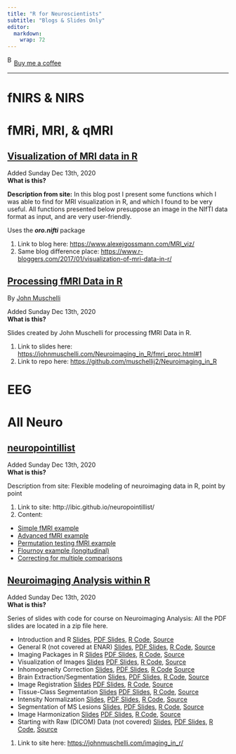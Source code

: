 ```yaml
---
title: "R for Neuroscientists"
subtitle: "Blogs & Slides Only"
editor: 
  markdown: 
    wrap: 72
---
```


<link href="https://fonts.googleapis.com/css?family=Cookie" rel="stylesheet"><a class="bmc-button" target="_blank" href="https://www.buymeacoffee.com/JoscelinRocha">![Buy
me a
coffee](https://cdn.buymeacoffee.com/buttons/bmc-new-btn-logo.svg){alt="Buy me a coffee"
width="15" height="21"}Buy me a coffee</a>

------------------------------------------------------------------------

# fNIRS & NIRS

# fMRi, MRI, & qMRI

## [Visualization of MRI data in R](https://www.alexejgossmann.com/MRI_viz/)

Added Sunday Dec 13th, 2020\
**What is this?**

**Description from site:** In this blog post I present some functions
which I was able to find for MRI visualization in R, and which I found
to be very useful. All functions presented below presuppose an image in
the NIfTI data format as input, and are very user-friendly.

Uses the ***oro.nifti*** package

1.  Link to blog here: <https://www.alexejgossmann.com/MRI_viz/>
2.  Same blog difference place:
    <https://www.r-bloggers.com/2017/01/visualization-of-mri-data-in-r/>

## [Processing fMRI Data in R](https://johnmuschelli.com/Neuroimaging_in_R/fmri_proc.html#1)

By [John
Muschelli](https://johnmuschelli.com/Neuroimaging_in_R/fmri_proc.html#1)

Added Sunday Dec 13th, 2020\
**What is this?**

Slides created by John Muschelli for processing fMRI Data in R.

1.  Link to slides here:
    <https://johnmuschelli.com/Neuroimaging_in_R/fmri_proc.html#1>
2.  Link to repo here:
    <https://github.com/muschellij2/Neuroimaging_in_R>

# EEG

# All Neuro

## [neuropointillist](http://ibic.github.io/neuropointillist/)

Added Sunday Dec 13th, 2020\
**What is this?**

Description from site: Flexible modeling of neuroimaging data in R,
point by point

1.  Link to site: http://ibic.github.io/neuropointillist/
2.  Content:

-   [Simple fMRI
    example](http://ibic.github.io/neuropointillist/fmri.example.html)
-   [Advanced fMRI
    example](http://ibic.github.io/neuropointillist/fingerfootlips.example.html)
-   [Permutation testing fMRI
    example](http://ibic.github.io/neuropointillist/fingerfootlips_permute.html)
-   [Flournoy example
    (longitudinal)](http://ibic.github.io/neuropointillist/flournoy.example.html)
-   [Correcting for multiple
    comparisons](http://ibic.github.io/neuropointillist/clustercorrection.html)

## [Neuroimaging Analysis within R](https://johnmuschelli.com/imaging_in_r/)

Added Sunday Dec 13th, 2020\
**What is this?**

Series of slides with code for course on Neuroimaging Analysis: All the
PDF slides are located in a zip file here.

-   Introduction and R
    [Slides](https://johnmuschelli.com/imaging_in_r/intro/index.html),
    [PDF
    Slides](https://johnmuschelli.com/imaging_in_r/intro/index.pdf), [R
    Code](https://johnmuschelli.com/imaging_in_r/intro/index.R),
    [Source](https://johnmuschelli.com/imaging_in_r/intro/index.Rmd)
-   General R (not covered at ENAR)
    [Slides](https://johnmuschelli.com/imaging_in_r/general_r/index.html),
    [PDF
    Slides](https://johnmuschelli.com/imaging_in_r/general_r/index.pdf),
    [R Code](https://johnmuschelli.com/imaging_in_r/general_r/index.R),
    [Source](https://johnmuschelli.com/imaging_in_r/general_r/index.Rmd)
-   Imaging Packages in R
    [Slides](https://johnmuschelli.com/imaging_in_r/imaging_r_packages/index.html)
    [PDF
    Slides](https://johnmuschelli.com/imaging_in_r/imaging_r_packages/index.pdf),
    [R
    Code](https://johnmuschelli.com/imaging_in_r/imaging_r_packages/index.R),
    [Source](https://johnmuschelli.com/imaging_in_r/imaging_r_packages/index.Rmd)
-   Visualization of Images
    [Slides](https://johnmuschelli.com/imaging_in_r/visualization/index.html)
    [PDF
    Slides](https://johnmuschelli.com/imaging_in_r/visualization/index.pdf),
    [R
    Code](https://johnmuschelli.com/imaging_in_r/visualization/index.R),
    [Source](https://johnmuschelli.com/imaging_in_r/visualization/index.Rmd)
-   Inhomogeneity Correction
    [Slides](https://johnmuschelli.com/imaging_in_r/inhomogeneity_correction_ms/index.html),
    [PDF
    Slides](https://johnmuschelli.com/imaging_in_r/inhomogeneity_correction_ms/index.pdf),
    [R
    Code](https://johnmuschelli.com/imaging_in_r/inhomogeneity_correction_ms/index.R)
    [Source](https://johnmuschelli.com/imaging_in_r/inhomogeneity_correction_ms/index.Rmd)
-   Brain Extraction/Segmentation
    [Slides](https://johnmuschelli.com/imaging_in_r/brain_extraction_malf/index.html),
    [PDF
    Slides](https://johnmuschelli.com/imaging_in_r/brain_extraction_malf/index.pdf),
    [R
    Code](https://johnmuschelli.com/imaging_in_r/brain_extraction_malf/index.R),
    [Source](https://johnmuschelli.com/imaging_in_r/brain_extraction_malf/index.Rmd)
-   Image Registration
    [Slides](https://johnmuschelli.com/imaging_in_r/coregistration/index.html)
    [PDF
    Slides](https://johnmuschelli.com/imaging_in_r/coregistration/index.pdf),
    [R
    Code](https://johnmuschelli.com/imaging_in_r/coregistration/index.R),
    [Source](https://johnmuschelli.com/imaging_in_r/coregistration/index.Rmd)
-   Tissue-Class Segmentation
    [Slides](https://johnmuschelli.com/imaging_in_r/segmentation/index.html)
    [PDF
    Slides](https://johnmuschelli.com/imaging_in_r/segmentation/index.pdf),
    [R
    Code](https://johnmuschelli.com/imaging_in_r/segmentation/index.R),
    [Source](https://johnmuschelli.com/imaging_in_r/segmentation/index.Rmd)
-   Intensity Normalization
    [Slides](https://johnmuschelli.com/imaging_in_r/intensity_normalization/index.html),
    [PDF
    Slides](https://johnmuschelli.com/imaging_in_r/intensity_normalization/index.pdf),
    [R
    Code](https://johnmuschelli.com/imaging_in_r/intensity_normalization/index.R),
    [Source](https://johnmuschelli.com/imaging_in_r/intensity_normalization/index.Rmd)
-   Segmentation of MS Lesions
    [Slides](https://johnmuschelli.com/imaging_in_r/ms_lesion_segmentation/index.html),
    [PDF
    Slides](https://johnmuschelli.com/imaging_in_r/ms_lesion_segmentation/index.pdf),
    [R
    Code](https://johnmuschelli.com/imaging_in_r/ms_lesion_segmentation/index.R),
    [Source](https://johnmuschelli.com/imaging_in_r/ms_lesion_segmentation/index.Rmd)
-   Image Harmonization
    [Slides](https://johnmuschelli.com/imaging_in_r/image_harmonization/index.html)
    [PDF
    Slides](https://johnmuschelli.com/imaging_in_r/ms_lesion_segmentation/index.pdf),
    [R
    Code](https://johnmuschelli.com/imaging_in_r/image_harmonization/index.R),
    [Source](https://johnmuschelli.com/imaging_in_r/image_harmonization/index.Rmd)
-   Starting with Raw (DICOM) Data (not covered)
    [Slides](https://johnmuschelli.com/imaging_in_r/starting_with_raw_data/index.html),
    [PDF
    Slides](https://johnmuschelli.com/imaging_in_r/starting_with_raw_data/index.pdf),
    [R
    Code](https://johnmuschelli.com/imaging_in_r/starting_with_raw_data/index.R),
    [Source](https://johnmuschelli.com/imaging_in_r/starting_with_raw_data/index.Rmd)

1.  Link to site here: <https://johnmuschelli.com/imaging_in_r/>
